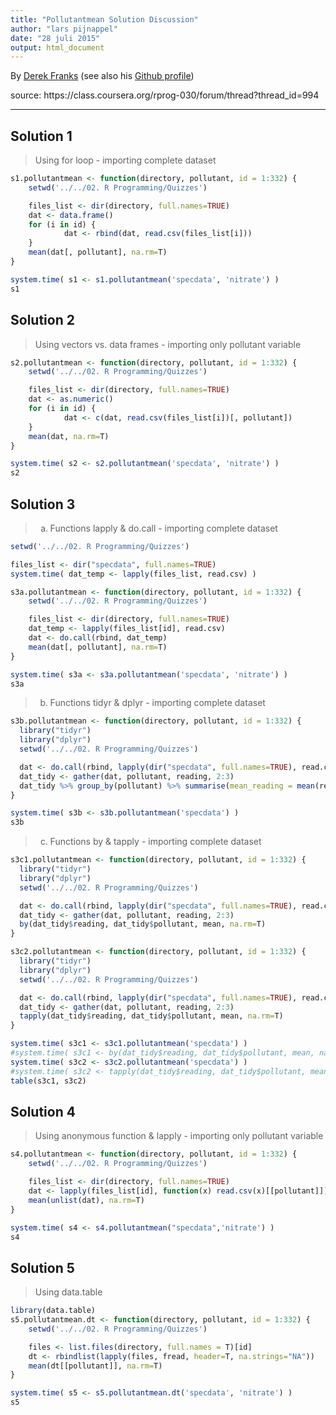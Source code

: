 ```yaml
---
title: "Pollutantmean Solution Discussion"
author: "lars pijnappel"
date: "28 juli 2015"
output: html_document
---
```


By [Derek Franks][coursera] (see also his [Github profile][gh])

source: https://class.coursera.org/rprog-030/forum/thread?thread_id=994

---

## Solution 1
> Using for loop - importing complete dataset

```r
s1.pollutantmean <- function(directory, pollutant, id = 1:332) {
    setwd('../../02. R Programming/Quizzes')

    files_list <- dir(directory, full.names=TRUE)        
    dat <- data.frame()                                  
    for (i in id) {                                      
            dat <- rbind(dat, read.csv(files_list[i]))
    }
    mean(dat[, pollutant], na.rm=T)                      
}

system.time( s1 <- s1.pollutantmean('specdata', 'nitrate') )
s1
```


## Solution 2
> Using vectors vs. data frames - importing only pollutant variable

```r
s2.pollutantmean <- function(directory, pollutant, id = 1:332) {
    setwd('../../02. R Programming/Quizzes')

    files_list <- dir(directory, full.names=TRUE)
    dat <- as.numeric()
    for (i in id) {
            dat <- c(dat, read.csv(files_list[i])[, pollutant])
    }
    mean(dat, na.rm=T)                      
}

system.time( s2 <- s2.pollutantmean('specdata', 'nitrate') )
s2
```


## Solution 3

> a. Functions lapply & do.call - importing complete dataset

```r
setwd('../../02. R Programming/Quizzes')

files_list <- dir("specdata", full.names=TRUE)
system.time( dat_temp <- lapply(files_list, read.csv) )
```


```r
s3a.pollutantmean <- function(directory, pollutant, id = 1:332) {
    setwd('../../02. R Programming/Quizzes')

    files_list <- dir(directory, full.names=TRUE)      
    dat_temp <- lapply(files_list[id], read.csv)
    dat <- do.call(rbind, dat_temp)
    mean(dat[, pollutant], na.rm=T)                
}

system.time( s3a <- s3a.pollutantmean('specdata', 'nitrate') )
s3a
```

> b. Functions tidyr & dplyr - importing complete dataset

```r
s3b.pollutantmean <- function(directory, pollutant, id = 1:332) {
  library("tidyr")
  library("dplyr")
  setwd('../../02. R Programming/Quizzes')

  dat <- do.call(rbind, lapply(dir("specdata", full.names=TRUE), read.csv))
  dat_tidy <- gather(dat, pollutant, reading, 2:3)
  dat_tidy %>% group_by(pollutant) %>% summarise(mean_reading = mean(reading, na.rm=T))
}

system.time( s3b <- s3b.pollutantmean('specdata') )
s3b
```

> c. Functions by & tapply - importing complete dataset

```r
s3c1.pollutantmean <- function(directory, pollutant, id = 1:332) {
  library("tidyr")
  library("dplyr")
  setwd('../../02. R Programming/Quizzes')

  dat <- do.call(rbind, lapply(dir("specdata", full.names=TRUE), read.csv))
  dat_tidy <- gather(dat, pollutant, reading, 2:3)
  by(dat_tidy$reading, dat_tidy$pollutant, mean, na.rm=T)
}

s3c2.pollutantmean <- function(directory, pollutant, id = 1:332) {
  library("tidyr")
  library("dplyr")
  setwd('../../02. R Programming/Quizzes')

  dat <- do.call(rbind, lapply(dir("specdata", full.names=TRUE), read.csv))
  dat_tidy <- gather(dat, pollutant, reading, 2:3)
  tapply(dat_tidy$reading, dat_tidy$pollutant, mean, na.rm=T)
}

system.time( s3c1 <- s3c1.pollutantmean('specdata') )
#system.time( s3c1 <- by(dat_tidy$reading, dat_tidy$pollutant, mean, na.rm=T) )
system.time( s3c2 <- s3c2.pollutantmean('specdata') )
#system.time( s3c2 <- tapply(dat_tidy$reading, dat_tidy$pollutant, mean, na.rm=T) )
table(s3c1, s3c2)
```


## Solution 4
> Using anonymous function & lapply - importing only pollutant variable

```r
s4.pollutantmean <- function(directory, pollutant, id = 1:332) {
    setwd('../../02. R Programming/Quizzes')

    files_list <- dir(directory, full.names=TRUE)
    dat <- lapply(files_list[id], function(x) read.csv(x)[[pollutant]])
    mean(unlist(dat), na.rm=T)                      
}

system.time( s4 <- s4.pollutantmean("specdata",'nitrate') )
s4
```


## Solution 5
> Using data.table

```r
library(data.table)
s5.pollutantmean.dt <- function(directory, pollutant, id = 1:332) {
    setwd('../../02. R Programming/Quizzes')

    files <- list.files(directory, full.names = T)[id]
    dt <- rbindlist(lapply(files, fread, header=T, na.strings="NA"))
    mean(dt[[pollutant]], na.rm=T)
}

system.time( s5 <- s5.pollutantmean.dt('specdata', 'nitrate') )
s5
```


[coursera]: https://class.coursera.org/rprog-030/forum/profile?user_id=5001733
[gh]: https://github.com/derekfranks